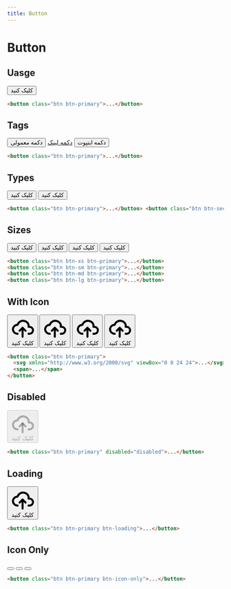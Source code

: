 ```yaml
---
title: Button
---
```


# Button

## Uasge

<Preview centered>
  <button class="btn btn-primary">کلیک کنید</button>
</Preview>

```html
<button class="btn btn-primary">...</button>
```

## Tags

<Preview centered classes="gap-6">
  <button class="btn btn-secondary">دکمه معمولی</button>
  <a href="#" class="btn btn-secondary">دکمه لینک</a>
  <input class="btn btn-secondary" type="button" value="دکمه اینپوت" />
</Preview>

```html
<button class="btn btn-primary">...</button>
```

## Types

<Preview centered classes="gap-6">
  <button class="btn btn-primary">کلیک کنید</button>
  <button class="btn btn-secondary">کلیک کنید</button>
</Preview>

```html
<button class="btn btn-primary">...</button> <button class="btn btn-secondary">...</button>
```

## Sizes

<Preview centered classes="gap-6">
  <button class="btn btn-xs btn-primary">کلیک کنید</button>
  <button class="btn btn-sm btn-primary">کلیک کنید</button>
  <button class="btn btn-md btn-primary">کلیک کنید</button>
  <button class="btn btn-lg btn-primary">کلیک کنید</button>
</Preview>

```html
<button class="btn btn-xs btn-primary">...</button>
<button class="btn btn-sm btn-primary">...</button>
<button class="btn btn-md btn-primary">...</button>
<button class="btn btn-lg btn-primary">...</button>
```

## With Icon

<Preview centered classes="gap-6">
  <button class="btn btn-xs btn-primary">
    <svg
      xmlns="http://www.w3.org/2000/svg"
      class="icon"
      viewBox="0 0 24 24"
      stroke-width="2"
      stroke="currentColor"
      fill="none"
      stroke-linecap="round"
      stroke-linejoin="round">
      <path stroke="none" d="M0 0h24v24H0z" fill="none"></path>
      <path d="M7 18a4.6 4.4 0 0 1 0 -9a5 4.5 0 0 1 11 2h1a3.5 3.5 0 0 1 0 7h-1"></path>
      <path d="M9 15l3 -3l3 3"></path>
      <path d="M12 12l0 9"></path>
    </svg>
    <span>کلیک کنید</span>
  </button>
  <button class="btn btn-sm btn-primary">
    <svg
      xmlns="http://www.w3.org/2000/svg"
      class="icon"
      viewBox="0 0 24 24"
      stroke-width="2"
      stroke="currentColor"
      fill="none"
      stroke-linecap="round"
      stroke-linejoin="round">
      <path stroke="none" d="M0 0h24v24H0z" fill="none"></path>
      <path d="M7 18a4.6 4.4 0 0 1 0 -9a5 4.5 0 0 1 11 2h1a3.5 3.5 0 0 1 0 7h-1"></path>
      <path d="M9 15l3 -3l3 3"></path>
      <path d="M12 12l0 9"></path>
    </svg>
    <span>کلیک کنید</span>
  </button>
  <button class="btn btn-md btn-primary">
    <svg
      xmlns="http://www.w3.org/2000/svg"
      class="icon"
      viewBox="0 0 24 24"
      stroke-width="2"
      stroke="currentColor"
      fill="none"
      stroke-linecap="round"
      stroke-linejoin="round">
      <path stroke="none" d="M0 0h24v24H0z" fill="none"></path>
      <path d="M7 18a4.6 4.4 0 0 1 0 -9a5 4.5 0 0 1 11 2h1a3.5 3.5 0 0 1 0 7h-1"></path>
      <path d="M9 15l3 -3l3 3"></path>
      <path d="M12 12l0 9"></path>
    </svg>
    <span>کلیک کنید</span>
  </button>
  <button class="btn btn-lg btn-primary">
    <svg
      xmlns="http://www.w3.org/2000/svg"
      class="icon"
      viewBox="0 0 24 24"
      stroke-width="2"
      stroke="currentColor"
      fill="none"
      stroke-linecap="round"
      stroke-linejoin="round">
      <path stroke="none" d="M0 0h24v24H0z" fill="none"></path>
      <path d="M7 18a4.6 4.4 0 0 1 0 -9a5 4.5 0 0 1 11 2h1a3.5 3.5 0 0 1 0 7h-1"></path>
      <path d="M9 15l3 -3l3 3"></path>
      <path d="M12 12l0 9"></path>
    </svg>
    <span>کلیک کنید</span>
  </button>
</Preview>

```html
<button class="btn btn-primary">
  <svg xmlns="http://www.w3.org/2000/svg" viewBox="0 0 24 24">...</svg>
  <span>...</span>
</button>
```

## Disabled

<Preview centered classes="gap-6">
  <button class="btn btn-primary" disabled="disabled">
    <svg
      xmlns="http://www.w3.org/2000/svg"
      class="icon"
      viewBox="0 0 24 24"
      stroke-width="2"
      stroke="currentColor"
      fill="none"
      stroke-linecap="round"
      stroke-linejoin="round">
      <path stroke="none" d="M0 0h24v24H0z" fill="none"></path>
      <path d="M7 18a4.6 4.4 0 0 1 0 -9a5 4.5 0 0 1 11 2h1a3.5 3.5 0 0 1 0 7h-1"></path>
      <path d="M9 15l3 -3l3 3"></path>
      <path d="M12 12l0 9"></path>
    </svg>
    <span>کلیک کنید</span>
  </button>
</Preview>

```html
<button class="btn btn-primary" disabled="disabled">...</button>
```

## Loading

<Preview centered classes="gap-6">
  <button class="btn btn-primary btn-loading">
    <svg
      xmlns="http://www.w3.org/2000/svg"
      class="icon"
      viewBox="0 0 24 24"
      stroke-width="2"
      stroke="currentColor"
      fill="none"
      stroke-linecap="round"
      stroke-linejoin="round">
      <path stroke="none" d="M0 0h24v24H0z" fill="none"></path>
      <path d="M7 18a4.6 4.4 0 0 1 0 -9a5 4.5 0 0 1 11 2h1a3.5 3.5 0 0 1 0 7h-1"></path>
      <path d="M9 15l3 -3l3 3"></path>
      <path d="M12 12l0 9"></path>
    </svg>
    <span>کلیک کنید</span>
  </button>
</Preview>

```html
<button class="btn btn-primary btn-loading">...</button>
```

## Icon Only

<Preview centered classes="gap-6">
  <button class="btn btn-primary btn-icon-only">
    <svg
      xmlns="http://www.w3.org/2000/svg"
      class="icon"
      viewBox="0 0 24 24"
      stroke-width="2"
      stroke="currentColor"
      fill="none"
      stroke-linecap="round"
      stroke-linejoin="round">
      <path stroke="none" d="M0 0h24v24H0z" fill="none"></path>
      <path d="M15 10l-4 4l6 6l4 -16l-18 7l4 2l2 6l3 -4"></path>
    </svg>
  </button>
  <button class="btn btn-secondary btn-icon-only">
    <svg
      xmlns="http://www.w3.org/2000/svg"
      class="icon"
      viewBox="0 0 24 24"
      stroke-width="2"
      stroke="currentColor"
      fill="none"
      stroke-linecap="round"
      stroke-linejoin="round">
      <path stroke="none" d="M0 0h24v24H0z" fill="none"></path>
      <path d="M15 10l-4 4l6 6l4 -16l-18 7l4 2l2 6l3 -4"></path>
    </svg>
  </button>
  <button class="btn btn-secondary btn-icon-only btn-loading">
    <svg
      xmlns="http://www.w3.org/2000/svg"
      class="icon"
      viewBox="0 0 24 24"
      stroke-width="2"
      stroke="currentColor"
      fill="none"
      stroke-linecap="round"
      stroke-linejoin="round">
      <path stroke="none" d="M0 0h24v24H0z" fill="none"></path>
      <path d="M15 10l-4 4l6 6l4 -16l-18 7l4 2l2 6l3 -4"></path>
    </svg>
  </button>
</Preview>

```html
<button class="btn btn-primary btn-icon-only">...</button>
```
